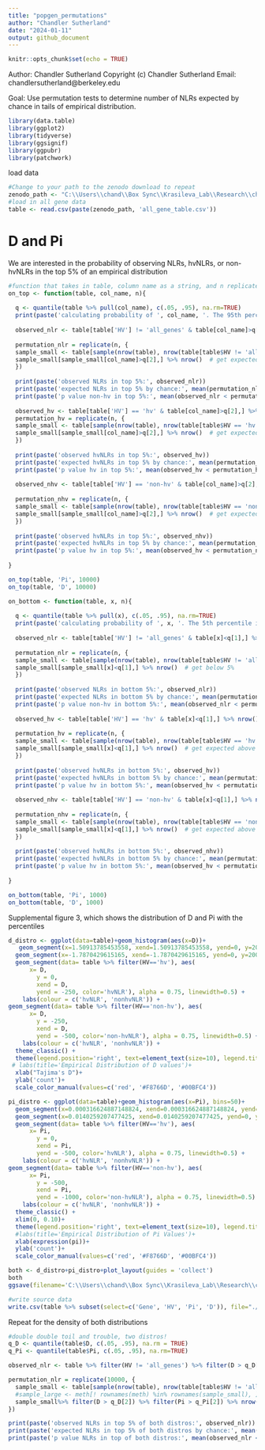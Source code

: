 ```yaml
---
title: "popgen_permutations"
author: "Chandler Sutherland"
date: "2024-01-11"
output: github_document
---
```


```r
knitr::opts_chunk$set(echo = TRUE)
```

Author: Chandler Sutherland 
Copyright (c) Chandler Sutherland
Email: chandlersutherland@berkeley.edu

Goal: Use permutation tests to determine number of NLRs expected by chance in tails of empirical distribution. 

```r
library(data.table)
library(ggplot2)
library(tidyverse)
library(ggsignif)
library(ggpubr)
library(patchwork)
```

load data 
```r
#Change to your path to the zenodo download to repeat 
zenodo_path <- "C:\\Users\\chand\\Box Sync\\Krasileva_Lab\\Research\\chandler\\Krasileva Lab\\E14\\Zenodo V2\\"
#load in all gene data 
table <- read.csv(paste(zenodo_path, 'all_gene_table.csv'))
```

# D and Pi 
We are interested in the probability of observing NLRs, hvNLRs, or non-hvNLRs in the top 5% of an empirical distribution 
```r
#function that takes in table, column name as a string, and n replicates, and outputs probability of observing NLRs, hvNLRs, and non-hvNLRs in the top 5% of the distribution by chance 
on_top <- function(table, col_name, n){
  
  q <- quantile(table %>% pull(col_name), c(.05, .95), na.rm=TRUE)
  print(paste('calculating probability of ', col_name, '. The 95th percentile is: ', q[2]))
  
  observed_nlr <- table[table['HV'] != 'all_genes' & table[col_name]>q[2],] %>% nrow()
  
  permutation_nlr = replicate(n, {
  sample_small <- table[sample(nrow(table), nrow(table[table$HV != 'all_genes',]) , replace = FALSE), ] # sample the size of all NLRs
  sample_small[sample_small[col_name]>q[2],] %>% nrow()  # get expected above 95% 
  })
  
  print(paste('observed NLRs in top 5%:', observed_nlr))
  print(paste('expected NLRs in top 5% by chance:', mean(permutation_nlr)))
  print(paste('p value non-hv in top 5%:', mean(observed_nlr < permutation_nlr)))
  
  observed_hv <- table[table['HV'] == 'hv' & table[col_name]>q[2],] %>% nrow()
  permutation_hv = replicate(n, {
  sample_small <- table[sample(nrow(table), nrow(table[table$HV == 'hv',]) , replace = FALSE), ] 
  sample_small[sample_small[col_name]>q[2],] %>% nrow()  # get expected above 95% 
  })
  
  print(paste('observed hvNLRs in top 5%:', observed_hv))
  print(paste('expected hvNLRs in top 5% by chance:', mean(permutation_hv)))
  print(paste('p value hv in top 5%:', mean(observed_hv < permutation_hv)))
  
  observed_nhv <- table[table['HV'] == 'non-hv' & table[col_name]>q[2],] %>% nrow()
  
  permutation_nhv = replicate(n, {
  sample_small <- table[sample(nrow(table), nrow(table[table$HV == 'non-hv',]) , replace = FALSE), ] # sample the size of non-hvNLRs
  sample_small[sample_small[col_name]>q[2],] %>% nrow()  # get expected above 95% 
  })
  
  print(paste('observed hvNLRs in top 5%:', observed_nhv))
  print(paste('expected hvNLRs in top 5% by chance:', mean(permutation_nhv)))
  print(paste('p value hv in top 5%:', mean(observed_hv < permutation_nhv)))
  
}

on_top(table, 'Pi', 10000)
on_top(table, 'D', 10000)

```
```r
on_bottom <- function(table, x, n){
  
  q <- quantile(table %>% pull(x), c(.05, .95), na.rm=TRUE)
  print(paste('calculating probability of ', x, '. The 5th percentile is: ', q[1]))
  
  observed_nlr <- table[table['HV'] != 'all_genes' & table[x]<q[1],] %>% nrow()
  
  permutation_nlr = replicate(n, {
  sample_small <- table[sample(nrow(table), nrow(table[table$HV != 'all_genes',]) , replace = FALSE), ] # sample the size of all NLRs
  sample_small[sample_small[x]<q[1],] %>% nrow()  # get below 5% 
  })
  
  print(paste('observed NLRs in bottom 5%:', observed_nlr))
  print(paste('expected NLRs in bottom 5% by chance:', mean(permutation_nlr)))
  print(paste('p value non-hv in bottom 5%:', mean(observed_nlr < permutation_nlr)))
  
  observed_hv <- table[table['HV'] == 'hv' & table[x]<q[1],] %>% nrow()
  
  permutation_hv = replicate(n, {
  sample_small <- table[sample(nrow(table), nrow(table[table$HV == 'hv',]) , replace = FALSE), ] # sample the size of hvNLRs
  sample_small[sample_small[x]<q[1],] %>% nrow()  # get expected above 95% 
  })
  
  print(paste('observed hvNLRs in bottom 5%:', observed_hv))
  print(paste('expected hvNLRs in bottom 5% by chance:', mean(permutation_hv)))
  print(paste('p value hv in bottom 5%:', mean(observed_hv < permutation_hv)))
  
  observed_nhv <- table[table['HV'] == 'non-hv' & table[x]<q[1],] %>% nrow()
  
  permutation_nhv = replicate(n, {
  sample_small <- table[sample(nrow(table), nrow(table[table$HV == 'non-hv',]) , replace = FALSE), ] # sample the size of non-hvNLRs
  sample_small[sample_small[x]<q[1],] %>% nrow()  # get expected above 95% 
  })
  
  print(paste('observed hvNLRs in bottom 5%:', observed_nhv))
  print(paste('expected hvNLRs in bottom 5% by chance:', mean(permutation_nhv)))
  print(paste('p value hv in bottom 5%:', mean(observed_hv < permutation_nhv)))
  
}

on_bottom(table, 'Pi', 1000)
on_bottom(table, 'D', 1000)
```

Supplemental figure 3, which shows the distribution of D and Pi with the percentiles
```r
d_distro <- ggplot(data=table)+geom_histogram(aes(x=D))+
   geom_segment(x=1.50913785453558, xend=1.50913785453558, yend=0, y=20000, aes(color='5th and 95th percentiles'))+
  geom_segment(x=-1.7870429615165, xend=-1.7870429615165, yend=0, y=20000, aes(color='5th and 95th percentiles'))+
  geom_segment(data= table %>% filter(HV=='hv'), aes(
      x= D,
  		y = 0,
  		xend = D,
  		yend = -250, color='hvNLR'), alpha = 0.75, linewidth=0.5) +
  	labs(colour = c('hvNLR', 'nonhvNLR')) +
geom_segment(data= table %>% filter(HV=='non-hv'), aes(
      x= D,
  		y = -250,
  		xend = D,
  		yend = -500, color='non-hvNLR'), alpha = 0.75, linewidth=0.5) +
  	labs(colour = c('hvNLR', 'nonhvNLR')) +
  theme_classic() +
  theme(legend.position='right', text=element_text(size=10), legend.title=element_blank())+
 # labs(title='Empirical Distribution of D values')+
  xlab("Tajima's D")+
  ylab('count')+
  scale_color_manual(values=c('red', '#F8766D', '#00BFC4'))

pi_distro <- ggplot(data=table)+geom_histogram(aes(x=Pi), bins=50)+
  geom_segment(x=0.000316624887148824, xend=0.000316624887148824, yend=0, y=20000, aes(color='5th and 95th percentiles'))+
  geom_segment(x=0.0140259207477425, xend=0.0140259207477425, yend=0, y=20000, aes(color='5th and 95th percentiles'))+
  geom_segment(data= table %>% filter(HV=='hv'), aes(
      x= Pi,
  		y = 0,
  		xend = Pi,
  		yend = -500, color='hvNLR'), alpha = 0.75, linewidth=0.5) +
  	labs(colour = c('hvNLR', 'nonhvNLR')) +
geom_segment(data= table %>% filter(HV=='non-hv'), aes(
      x= Pi,
  		y = -500,
  		xend = Pi,
  		yend = -1000, color='non-hvNLR'), alpha = 0.75, linewidth=0.5) +
  	labs(colour = c('hvNLR', 'nonhvNLR')) +
  theme_classic() +
  xlim(0, 0.10)+
  theme(legend.position='right', text=element_text(size=10), legend.title=element_blank())+
  #labs(title='Empirical Distribution of Pi Values')+
  xlab(expression(pi))+
  ylab('count')+
  scale_color_manual(values=c('red', '#F8766D', '#00BFC4'))

both <- d_distro+pi_distro+plot_layout(guides = 'collect')
both
ggsave(filename='C:\\Users\\chand\\Box Sync\\Krasileva_Lab\\Research\\chandler\\Krasileva Lab\\Outputs\\NLR Features Paper\\EMBO Submission\\Figure Panels\\EV_fig4a.png', plot=both, dpi=1000, width=180, height=70, unit='mm')

```

```r
#write source data 
write.csv(table %>% subset(select=c('Gene', 'HV', 'Pi', 'D')), file="./Source Data/EV Figure 4/EV 4AB/pi_d_genome.csv")
```


Repeat for the density of both distributions 
```r
#double double toil and trouble, two distros! 
q_D <- quantile(table$D, c(.05, .95), na.rm = TRUE)
q_Pi <- quantile(table$Pi, c(.05, .95), na.rm=TRUE)

observed_nlr <- table %>% filter(HV != 'all_genes') %>% filter(D > q_D[2]) %>% filter(Pi > q_Pi[2]) %>% nrow()

permutation_nlr = replicate(10000, {
  sample_small <- table[sample(nrow(table), nrow(table[table$HV != 'all_genes',]) , replace = FALSE), ] # sample the size of non-hvNLRs
  #sample_large <- meth[! rownames(meth) %in% rownames(sample_small), ] # sample the rest
  sample_small%>% filter(D > q_D[2]) %>% filter(Pi > q_Pi[2]) %>% nrow()  # get expected above 95%
})

print(paste('observed NLRs in top 5% of both distros:', observed_nlr))
print(paste('expected NLRs in top 5% of both distros by chance:', mean(permutation_nlr)))
print(paste('p value NLRs in top of both distros:', mean(observed_nlr < permutation_nlr)))
```

